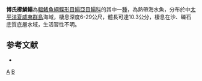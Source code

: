 {{Speciesbox
| taxon = Aseraggodes borehami
| status = NE
| status_system = IUCN3.1
| binomial_authority = [[Randall|Randall]], 1996
| synonyms = 
}}

'''博氏櫛鱗鰨'''為[[輻鰭魚綱|輻鰭魚綱]][[鰈形目|鰈形目]][[鰨亞目|鰨亞目]][[鰨科|鰨科]]的其中一[[種|種]]，為熱帶海水魚，分布於中[[太平洋|太平洋]][[夏威夷群島|夏威夷群島]]海域，棲息深度6-29公尺，體長可達10.3公分，棲息在沙、礫石底質底層水域，生活習性不明。

==参考文献==
*{{FishBase_species|genus=Aseraggodes|species=borehami|year=2014|month=4}}

{{taxonbar}}
[[Category:1996年描述的鱼类|A]]
[[Category:櫛鱗鰨屬|B]]